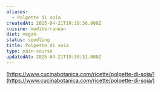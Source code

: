 ```yaml
---
aliases:
  - Polpette di soia
createdAt: 2025-04-21T19:19:36.000Z
cuisine: mediterranean
diet: vegan
status: seedling
title: Polpette di soia
type: main-course
updatedAt: 2025-04-21T19:30:31.000Z
---
```

[https://www.cucinabotanica.com/ricette/polpette-di-soia/](https://www.cucinabotanica.com/ricette/polpette-di-soia/)
